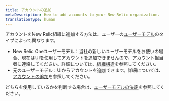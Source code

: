 ```yaml
---
title: アカウントの追加
metaDescription: How to add accounts to your New Relic organization.
translationType: human
---
```


アカウントをNew Relic組織に追加する方法は、ユーザーの[ユーザーモデル](/docs/accounts/original-accounts-billing/original-product-based-pricing/overview-user-models)のタイプによって異なります。

* New Relic Oneユーザーモデル：当社の新しいユーザーモデルをお使いの場合、現在はUIを使用してアカウントを追加できませんので、アカウント担当者に連絡してください。詳細については、[組織構造](/docs/accounts/accounts-billing/account-structure/new-relic-account-structure)を参照してください。
* 元のユーザーモデル：UIからアカウントを追加できます。詳細については、[アカウントの追加](/docs/accounts/original-accounts-billing/original-users-roles/parent-child-account-structure/#creating)を参照してください。

どちらを使用しているかを判断する場合は、[ユーザーモデルの決定](/docs/accounts/original-accounts-billing/original-users-roles/overview-user-models/#determine-user-model)を参照してください。
